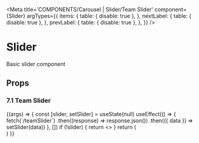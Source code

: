 
<Meta
  title='COMPONENTS/Carousel | Slider/Team Slider'
  component={Slider}
  argTypes={{
    items: {
      table: { disable: true },
    },
    nextLabel: {
      table: { disable: true },
    },
    prevLabel: {
      table: { disable: true },
    },
  }}
/>

# Slider

Basic slider component

## Props

<Props of={Slider} />

### 7.1 Team Slider

<Preview>
  <Story name='Team Slider'>
    {(args) => {
      const [slider, setSlider] = useState(null)
      useEffect(() => {
        fetch(`/teamSlider`)
          .then((response) => response.json())
          .then(({ data }) => setSlider(data))
      }, [])
      if (!slider) {
        return <></>
      }
      return (
        <div style={{ margin: "20px" }}>
          <Slider items={sliderData} />
        </div>
      )
    }}
  </Story>
</Preview>
